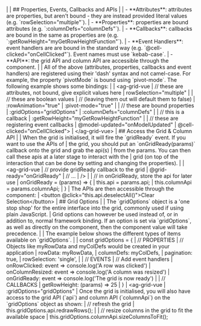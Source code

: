 <framework-specific-section frameworks="vue">
|
| ## Properties, Events, Callbacks and APIs
|
| - **Attributes**: attributes are properties, but aren't bound - they are instead provided literal values (e.g. `rowSelection="multiple"`).
| - **Properties**: properties are bound attributes (e.g. `:columnDefs="columnDefs"`).
| - **Callbacks**: callbacks are bound in the same as properties are (e.g. `:getRowHeight="myGetRowHeightFunction"`).
| - **Event Handlers**: event handlers are are bound in the standard way (e.g. `@cell-clicked="onCellClicked"`). Event names must use `kebab-case`.
| - **API**: the grid API and column API are accessible through the component.
|
| All of the above (attributes, properties, callbacks and event handlers) are registered using their 'dash' syntax and not camel-case. For example, the property `pivotMode` is bound using `pivot-mode`. The following example shows some bindings:
|
</framework-specific-section>

<framework-specific-section frameworks="vue">
<snippet transform={false} language="jsx">
| &lt;ag-grid-vue
|    // these are attributes, not bound, give explicit values here
|    rowSelection="multiple"
|
|    // these are boolean values
|    // (leaving them out will default them to false)
|    :rowAnimation="true"
|    :pivot-mode="true"
|
|    // these are bound properties
|    :gridOptions="gridOptions"
|    :columnDefs="columnDefs"
|
|    // this is a callback
|    :getRowHeight="myGetRowHeightFunction"
|
|    // these are registering event callbacks
|    @model-updated="onModelUpdated"
|    @cell-clicked="onCellClicked">
| &lt;/ag-grid-vue>
</snippet>
</framework-specific-section>

<framework-specific-section frameworks="vue">
| ## Access the Grid & Column API
|
| When the grid is initialised, it will fire the `gridReady` event. If you want to use the APIs of
| the grid, you should put an `onGridReady(params)` callback onto the grid and grab the api(s)
| from the params. You can then call these apis at a later stage to interact with the
| grid (on top of the interaction that can be done by setting and changing the properties).
|
</framework-specific-section>

<framework-specific-section frameworks="vue">
<snippet transform={false} language="jsx">
| &lt;ag-grid-vue
|     // provide gridReady callback to the grid
|     @grid-ready="onGridReady"
|     // ...
| />
|
| // in onGridReady, store the api for later use
| onGridReady = (params) => {
|     this.api = params.api;
|     this.columnApi = params.columnApi;
| }
</snippet>
</framework-specific-section>

<framework-specific-section frameworks="vue">
| The APIs are then accessible through the component:
</framework-specific-section>

<framework-specific-section frameworks="vue">
<snippet transform={false} language="html">
| &lt;button @click="this.api.deselectAll()">Clear Selection&lt;/button>
</snippet>
</framework-specific-section>

<framework-specific-section frameworks="vue">
| ## Grid Options
|
| The `gridOptions` object is a 'one stop shop' for the entire interface into the grid, commonly used if using plain JavaScript.
| Grid options can however be used instead of, or in addition to, normal framework binding. If an option is set via `gridOptions`, as well as directly on the component, then the component value will take precedence.
|
| The example below shows the different types of items available on `gridOptions`.
|
</framework-specific-section>

<framework-specific-section frameworks="vue">
<snippet transform={false} language="jsx">
| const gridOptions = {
|     // PROPERTIES
|     // Objects like myRowData and myColDefs would be created in your application
|     rowData: myRowData,
|     columnDefs: myColDefs,
|     pagination: true,
|     rowSelection: 'single',
|
|     // EVENTS
|     // Add event handlers
|     onRowClicked: event => console.log('A row was clicked')
|     onColumnResized: event => console.log('A column was resized')
|     onGridReady: event => console.log('The grid is now ready')
|
|     // CALLBACKS
|     getRowHeight: (params) => 25
| }
| &lt;ag-grid-vue
|     :gridOptions="gridOptions"
</snippet>
</framework-specific-section>

<framework-specific-section frameworks="vue">
| Once the grid is initialised, you will also have access to the grid API (`api`) and column API (`columnApi`) on the `gridOptions` object as shown:
</framework-specific-section>

<framework-specific-section frameworks="vue">
<snippet transform={false} language="jsx">
| // refresh the grid
| this.gridOptions.api.redrawRows();
|
| // resize columns in the grid to fit the available space
| this.gridOptions.columnApi.sizeColumnsToFit();
</snippet>
</framework-specific-section>